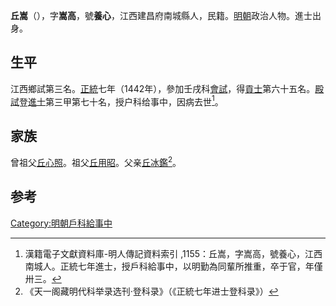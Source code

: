 '''丘嵩'''（{{bd|1412年||1446年}}），字'''嵩高'''，號'''養心'''，江西建昌府南城縣人，民籍。[[明朝|明朝]]政治人物。進士出身。

== 生平 ==
江西鄉試第三名。[[正统_(年号)|正統]]七年（1442年），參加壬戌科[[會試|會試]]，得[[貢士|貢士]]第六十五名。[[殿試|殿試]]登[[進士|進士]]第三甲第七十名，授户科给事中，因病去世<ref>漢籍電子文獻資料庫-明人傳記資料索引 ,1155：丘嵩，字嵩高，號養心，江西南城人。正統七年進士，授戶科給事中，以明勤為同輩所推重，卒于官，年僅卅三。	</ref>。

== 家族 ==
曾祖父[[丘心照|丘心照]]。祖父[[丘用昭|丘用昭]]。父亲[[丘冰鑑|丘冰鑑]]<ref>《天一阁藏明代科举录选刊·登科录》（《正統七年进士登科录》）</ref>。

==参考==
{{reflist}}

{{正統七年壬戌科殿試金榜}}

{{Authority control}}

{{DEFAULTSORT:}}
[[Category:明朝戶科給事中|Category:明朝戶科給事中]]


{{明朝人物小作品}}